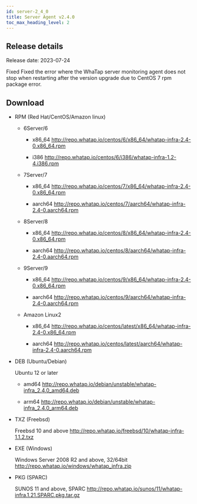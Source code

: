 ```yaml
---
id: server-2_4_0
title: Server Agent v2.4.0
toc_max_heading_level: 2
---
```


## Release details

Release date: 2023-07-24

<p><Status>Fixed</Status> Fixed the error where the WhaTap server monitoring agent does not stop when restarting after the version upgrade due to CentOS 7 rpm package error.</p>

## Download

-   RPM (Red Hat/CentOS/Amazon linux)

    -   6Server/6

        -   x86_64 http://repo.whatap.io/centos/6/x86_64/whatap-infra-2.4-0.x86_64.rpm

        -   i386 http://repo.whatap.io/centos/6/i386/whatap-infra-1.2-4.i386.rpm

    -   7Server/7

        -   x86_64 http://repo.whatap.io/centos/7/x86_64/whatap-infra-2.4-0.x86_64.rpm

        -   aarch64 http://repo.whatap.io/centos/7/aarch64/whatap-infra-2.4-0.aarch64.rpm

    -   8Server/8

        -   x86_64 http://repo.whatap.io/centos/8/x86_64/whatap-infra-2.4-0.x86_64.rpm

        -   aarch64 http://repo.whatap.io/centos/8/aarch64/whatap-infra-2.4-0.aarch64.rpm

    -   9Server/9

        -   x86_64 http://repo.whatap.io/centos/9/x86_64/whatap-infra-2.4-0.x86_64.rpm

        -   aarch64 http://repo.whatap.io/centos/9/aarch64/whatap-infra-2.4-0.aarch64.rpm

    -   Amazon Linux2

        -   x86_64 http://repo.whatap.io/centos/latest/x86_64/whatap-infra-2.4-0.x86_64.rpm

        -   aarch64 http://repo.whatap.io/centos/latest/aarch64/whatap-infra-2.4-0.aarch64.rpm

-   DEB (Ubuntu/Debian)

    Ubuntu 12 or later

    -   amd64 http://repo.whatap.io/debian/unstable/whatap-infra_2.4.0_amd64.deb

    -   arm64 http://repo.whatap.io/debian/unstable/whatap-infra_2.4.0_arm64.deb

-   TXZ (Freebsd)

    Freebsd 10 and above http://repo.whatap.io/freebsd/10/whatap-infra-1.1.2.txz

-   EXE (Windows)

    Windows Server 2008 R2 and above, 32/64bit http://repo.whatap.io/windows/whatap_infra.zip

-   PKG (SPARC)

    SUNOS 11 and above, SPARC http://repo.whatap.io/sunos/11/whatap-infra.1.21.SPARC.pkg.tar.gz
